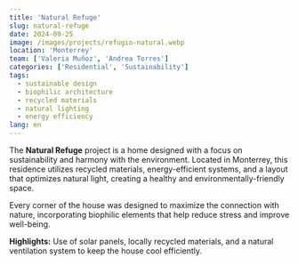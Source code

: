 ```yaml
---
title: 'Natural Refuge'
slug: natural-refuge
date: 2024-09-25
image: /images/projects/refugio-natural.webp
location: 'Monterrey'
team: ['Valeria Muñoz', 'Andrea Torres']
categories: ['Residential', 'Sustainability']
tags:
  - sustainable design
  - biophilic architecture
  - recycled materials
  - natural lighting
  - energy efficiency
lang: en
---
```


The **Natural Refuge** project is a home designed with a focus on sustainability and harmony with the environment. Located in Monterrey, this residence utilizes recycled materials, energy-efficient systems, and a layout that optimizes natural light, creating a healthy and environmentally-friendly space.

Every corner of the house was designed to maximize the connection with nature, incorporating biophilic elements that help reduce stress and improve well-being.

**Highlights:** Use of solar panels, locally recycled materials, and a natural ventilation system to keep the house cool efficiently.
